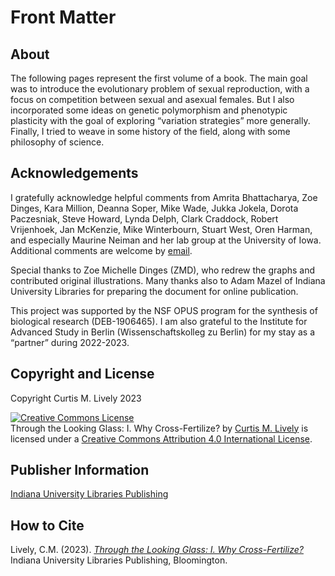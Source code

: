 # Front Matter {.unnumbered}

## About

The following pages represent the first volume of a book.  The main goal was to introduce the evolutionary problem of sexual reproduction, with a focus on competition between sexual and asexual females.  But I also incorporated some ideas on genetic polymorphism and phenotypic plasticity with the goal of exploring “variation strategies” more generally.  Finally, I tried to weave in some history of the field, along with some philosophy of science.  

## Acknowledgements

I gratefully acknowledge helpful comments from Amrita Bhattacharya, Zoe Dinges, Kara Million, Deanna Soper, Mike Wade, Jukka Jokela, Dorota Paczesniak, Steve Howard, Lynda Delph, Clark Craddock, Robert Vrijenhoek, Jan McKenzie, Mike Winterbourn, Stuart West, Oren Harman, and especially Maurine Neiman and her lab group at the University of Iowa.  Additional comments are welcome by [email](mailto:clively@indiana.edu).  

Special thanks to Zoe Michelle Dinges (ZMD), who redrew the graphs and contributed original illustrations.  Many thanks also to Adam Mazel of Indiana University Libraries for preparing the document for online publication.

This project was supported by the NSF OPUS program for the synthesis of biological research (DEB-1906465).  I am also grateful to the Institute for Advanced Study in Berlin (Wissenschaftskolleg zu Berlin) for my stay as a “partner” during 2022-2023.  


## Copyright and License

Copyright Curtis M. Lively 2023

<a rel="license" href="http://creativecommons.org/licenses/by/4.0/"><img alt="Creative Commons License" style="border-width:0" src="https://i.creativecommons.org/l/by/4.0/88x31.png" /></a><br /><span xmlns:dct="http://purl.org/dc/terms/" property="dct:title">Through the Looking Glass: I. Why Cross-Fertilize?</span> by <a xmlns:cc="http://creativecommons.org/ns#" href="https://iulibscholcomm.github.io/through-the-looking-glass/" property="cc:attributionName" rel="cc:attributionURL">Curtis M. Lively</a> is licensed under a <a rel="license" href="http://creativecommons.org/licenses/by/4.0/">Creative Commons Attribution 4.0 International License</a>.

## Publisher Information

[Indiana University Libraries Publishing](https://libraries.indiana.edu/scholarly-communication)

## How to Cite

Lively, C.M. (2023). [*Through the Looking Glass: I. Why Cross-Fertilize?*](https://doi.org/10.5967/GBD3-KA07) Indiana University Libraries Publishing, Bloomington.
